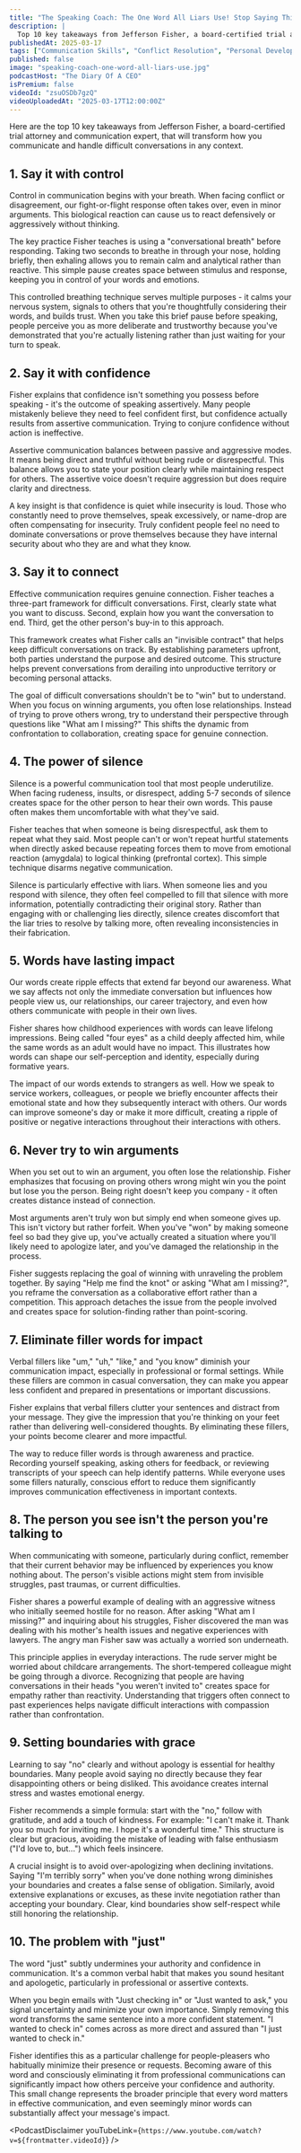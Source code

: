 ```yaml
---
title: "The Speaking Coach: The One Word All Liars Use! Stop Saying This Word, It's Making You Sound Weak!"
description: |
  Top 10 key takeaways from Jefferson Fisher, a board-certified trial attorney and communication expert, that will transform how you communicate and handle difficult conversations in any context.
publishedAt: 2025-03-17
tags: ["Communication Skills", "Conflict Resolution", "Personal Development"]
published: false
image: "speaking-coach-one-word-all-liars-use.jpg"
podcastHost: "The Diary Of A CEO"
isPremium: false
videoId: "zsuOSDb7gzQ"
videoUploadedAt: "2025-03-17T12:00:00Z"
---
```



<PodcastSummaryPageLayout frontmatter={frontmatter}>
Here are the top 10 key takeaways from Jefferson Fisher, a board-certified trial attorney and communication expert, that will transform how you communicate and handle difficult conversations in any context.

## 1. Say it with control

Control in communication begins with your breath. When facing conflict or disagreement, our fight-or-flight response often takes over, even in minor arguments. This biological reaction can cause us to react defensively or aggressively without thinking.

The key practice Fisher teaches is using a "conversational breath" before responding. Taking two seconds to breathe in through your nose, holding briefly, then exhaling allows you to remain calm and analytical rather than reactive. This simple pause creates space between stimulus and response, keeping you in control of your words and emotions.

This controlled breathing technique serves multiple purposes - it calms your nervous system, signals to others that you're thoughtfully considering their words, and builds trust. When you take this brief pause before speaking, people perceive you as more deliberate and trustworthy because you've demonstrated that you're actually listening rather than just waiting for your turn to speak.

## 2. Say it with confidence

Fisher explains that confidence isn't something you possess before speaking - it's the outcome of speaking assertively. Many people mistakenly believe they need to feel confident first, but confidence actually results from assertive communication. Trying to conjure confidence without action is ineffective.

Assertive communication balances between passive and aggressive modes. It means being direct and truthful without being rude or disrespectful. This balance allows you to state your position clearly while maintaining respect for others. The assertive voice doesn't require aggression but does require clarity and directness.

A key insight is that confidence is quiet while insecurity is loud. Those who constantly need to prove themselves, speak excessively, or name-drop are often compensating for insecurity. Truly confident people feel no need to dominate conversations or prove themselves because they have internal security about who they are and what they know.

## 3. Say it to connect

Effective communication requires genuine connection. Fisher teaches a three-part framework for difficult conversations. First, clearly state what you want to discuss. Second, explain how you want the conversation to end. Third, get the other person's buy-in to this approach.

This framework creates what Fisher calls an "invisible contract" that helps keep difficult conversations on track. By establishing parameters upfront, both parties understand the purpose and desired outcome. This structure helps prevent conversations from derailing into unproductive territory or becoming personal attacks.

The goal of difficult conversations shouldn't be to "win" but to understand. When you focus on winning arguments, you often lose relationships. Instead of trying to prove others wrong, try to understand their perspective through questions like "What am I missing?" This shifts the dynamic from confrontation to collaboration, creating space for genuine connection.

## 4. The power of silence

Silence is a powerful communication tool that most people underutilize. When facing rudeness, insults, or disrespect, adding 5-7 seconds of silence creates space for the other person to hear their own words. This pause often makes them uncomfortable with what they've said.

Fisher teaches that when someone is being disrespectful, ask them to repeat what they said. Most people can't or won't repeat hurtful statements when directly asked because repeating forces them to move from emotional reaction (amygdala) to logical thinking (prefrontal cortex). This simple technique disarms negative communication.

Silence is particularly effective with liars. When someone lies and you respond with silence, they often feel compelled to fill that silence with more information, potentially contradicting their original story. Rather than engaging with or challenging lies directly, silence creates discomfort that the liar tries to resolve by talking more, often revealing inconsistencies in their fabrication.

## 5. Words have lasting impact

Our words create ripple effects that extend far beyond our awareness. What we say affects not only the immediate conversation but influences how people view us, our relationships, our career trajectory, and even how others communicate with people in their own lives.

Fisher shares how childhood experiences with words can leave lifelong impressions. Being called "four eyes" as a child deeply affected him, while the same words as an adult would have no impact. This illustrates how words can shape our self-perception and identity, especially during formative years.

The impact of our words extends to strangers as well. How we speak to service workers, colleagues, or people we briefly encounter affects their emotional state and how they subsequently interact with others. Our words can improve someone's day or make it more difficult, creating a ripple of positive or negative interactions throughout their interactions with others.

## 6. Never try to win arguments

When you set out to win an argument, you often lose the relationship. Fisher emphasizes that focusing on proving others wrong might win you the point but lose you the person. Being right doesn't keep you company - it often creates distance instead of connection.

Most arguments aren't truly won but simply end when someone gives up. This isn't victory but rather forfeit. When you've "won" by making someone feel so bad they give up, you've actually created a situation where you'll likely need to apologize later, and you've damaged the relationship in the process.

Fisher suggests replacing the goal of winning with unraveling the problem together. By saying "Help me find the knot" or asking "What am I missing?", you reframe the conversation as a collaborative effort rather than a competition. This approach detaches the issue from the people involved and creates space for solution-finding rather than point-scoring.

## 7. Eliminate filler words for impact

Verbal fillers like "um," "uh," "like," and "you know" diminish your communication impact, especially in professional or formal settings. While these fillers are common in casual conversation, they can make you appear less confident and prepared in presentations or important discussions.

Fisher explains that verbal fillers clutter your sentences and distract from your message. They give the impression that you're thinking on your feet rather than delivering well-considered thoughts. By eliminating these fillers, your points become clearer and more impactful.

The way to reduce filler words is through awareness and practice. Recording yourself speaking, asking others for feedback, or reviewing transcripts of your speech can help identify patterns. While everyone uses some fillers naturally, conscious effort to reduce them significantly improves communication effectiveness in important contexts.

## 8. The person you see isn't the person you're talking to

When communicating with someone, particularly during conflict, remember that their current behavior may be influenced by experiences you know nothing about. The person's visible actions might stem from invisible struggles, past traumas, or current difficulties.

Fisher shares a powerful example of dealing with an aggressive witness who initially seemed hostile for no reason. After asking "What am I missing?" and inquiring about his struggles, Fisher discovered the man was dealing with his mother's health issues and negative experiences with lawyers. The angry man Fisher saw was actually a worried son underneath.

This principle applies in everyday interactions. The rude server might be worried about childcare arrangements. The short-tempered colleague might be going through a divorce. Recognizing that people are having conversations in their heads "you weren't invited to" creates space for empathy rather than reactivity. Understanding that triggers often connect to past experiences helps navigate difficult interactions with compassion rather than confrontation.

## 9. Setting boundaries with grace

Learning to say "no" clearly and without apology is essential for healthy boundaries. Many people avoid saying no directly because they fear disappointing others or being disliked. This avoidance creates internal stress and wastes emotional energy.

Fisher recommends a simple formula: start with the "no," follow with gratitude, and add a touch of kindness. For example: "I can't make it. Thank you so much for inviting me. I hope it's a wonderful time." This structure is clear but gracious, avoiding the mistake of leading with false enthusiasm ("I'd love to, but...") which feels insincere.

A crucial insight is to avoid over-apologizing when declining invitations. Saying "I'm terribly sorry" when you've done nothing wrong diminishes your boundaries and creates a false sense of obligation. Similarly, avoid extensive explanations or excuses, as these invite negotiation rather than accepting your boundary. Clear, kind boundaries show self-respect while still honoring the relationship.

## 10. The problem with "just"

The word "just" subtly undermines your authority and confidence in communication. It's a common verbal habit that makes you sound hesitant and apologetic, particularly in professional or assertive contexts.

When you begin emails with "Just checking in" or "Just wanted to ask," you signal uncertainty and minimize your own importance. Simply removing this word transforms the same sentence into a more confident statement. "I wanted to check in" comes across as more direct and assured than "I just wanted to check in."

Fisher identifies this as a particular challenge for people-pleasers who habitually minimize their presence or requests. Becoming aware of this word and consciously eliminating it from professional communications can significantly impact how others perceive your confidence and authority. This small change represents the broader principle that every word matters in effective communication, and even seemingly minor words can substantially affect your message's impact.

<PodcastDisclaimer
  youTubeLink={`https://www.youtube.com/watch?v=${frontmatter.videoId}`}
/>

</PodcastSummaryPageLayout>
